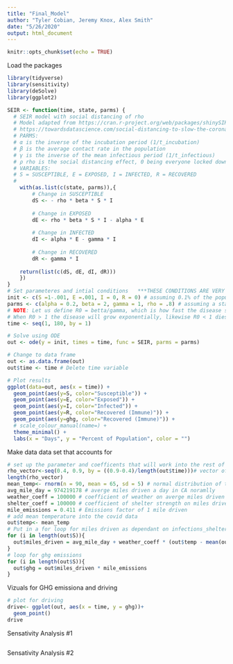 ```yaml
---
title: "Final_Model"
author: "Tyler Cobian, Jeremy Knox, Alex Smith"
date: "5/26/2020"
output: html_document
---
```


```r
knitr::opts_chunk$set(echo = TRUE)
```

Load the packages
```r
library(tidyverse)
library(sensitivity)
library(deSolve)
library(ggplot2)
```

```r
SEIR <- function(time, state, parms) {
  # SEIR model with social distancing of rho
  # Model adapted from https://cran.r-project.org/web/packages/shinySIR/vignettes/Vignette.html and
  # https://towardsdatascience.com/social-distancing-to-slow-the-coronavirus-768292f04296
  # PARMS:
  # α is the inverse of the incubation period (1/t_incubation)
  # β is the average contact rate in the population
  # γ is the inverse of the mean infectious period (1/t_infectious)
  # ρ rho is the social distancing effect, 0 being everyone locked down
  # VARIABLES:
  # S = SUSCEPTIBLE, E = EXPOSED, I = INFECTED, R = RECOVERED
  # 
    with(as.list(c(state, parms)),{
        # Change in SUSCEPTIBLE
        dS <- - rho * beta * S * I 
        
        # Change in EXPOSED
        dE <- rho * beta * S * I - alpha * E
        
        # Change in INFECTED
        dI <- alpha * E - gamma * I
        
        # Change in RECOVERED
        dR <- gamma * I 
        
    return(list(c(dS, dE, dI, dR)))
    })
}
# Set parameteres and intial conditions   ***THESE CONDITIONS ARE VERY SENSITIVE AND UNKNOWN IN REALITY***
init <- c(S =1-.001, E =.001, I = 0, R = 0) # assuming 0.1% of the population has been infected
parms <- c(alpha = 0.2, beta = 2, gamma = 1, rho = .8) # assuming a stay at home order that reduces social contact by 20%
# NOTE: Let us define R0 = betta/gamma, which is how fast the disease spreads
# When R0 > 1 the disease will grow exponentially, likewise R0 < 1 dies exponentially
time <- seq(1, 180, by = 1)

# Solve using ODE
out <- ode(y = init, times = time, func = SEIR, parms = parms)

# Change to data frame
out <- as.data.frame(out)
out$time <- time # Delete time variable

# Plot results
ggplot(data=out, aes(x = time)) +
  geom_point(aes(y=S, color="Susceptible")) +
  geom_point(aes(y=E, color="Exposed")) +
  geom_point(aes(y=I, color="Infected")) +
  geom_point(aes(y=R, color="Recovered (Immune)")) +
  geom_point(aes(y=ghg, color="Recovered (Immune)")) +
  # scale_colour_manual(name=) +
  theme_minimal() +
  labs(x = "Days", y = "Percent of Population", color = "") 
```


Make data data set that accounts for 
```r
# set up the parameter and coefficents that will work into the rest of the data
rho_vector<-seq(0.4, 0.9, by = ((0.9-0.4)/length(out$time)))# vector of shelter in place strength
length(rho_vector)
mean_temp<- rnorm(n = 90, mean = 65, sd = 5) # normal distribution of temperature
avg_mile_day = 974219178 # averge miles driven a day in CA noramlly
weather_coeff = 100000 # coefficient of weather on averge miles driven a day in CA
shelter_coeff = 100000 # coefficient of shelter strength on miles driven a day in CA
mile_emissions = 0.411 # Emissions factor of 1 mile driven 
# add mean temperature into the covid data 
out$temp<- mean_temp
# Put in a for loop for miles driven as dependant on infections_shelter and temperature
for (i in length(out$S)){
  out$miles_driven = avg_mile_day + weather_coeff * (out$temp - mean(out$temp)) - shelter_coeff * parms[4]
}
# loop for ghg emissions
for (i in length(out$S)){
  out$ghg = out$miles_driven * mile_emissions
}
```

Vizuals for GHG emissiona and driving
```r
# plot for driving
drive<- ggplot(out, aes(x = time, y = ghg))+
  geom_point()
drive
```




Sensativity Analysis #1
```r
```

Sensativity Analysis #2
```r
```




